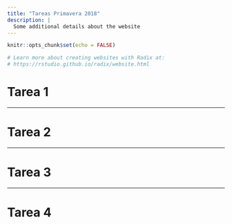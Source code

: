 ```yaml
---
title: "Tareas Primavera 2018"
description: |
  Some additional details about the website
---
```


```r
knitr::opts_chunk$set(echo = FALSE)

# Learn more about creating websites with Radix at:
# https://rstudio.github.io/radix/website.html

```

# Tarea 1 

---

# Tarea 2 

---

# Tarea 3

---

# Tarea 4

